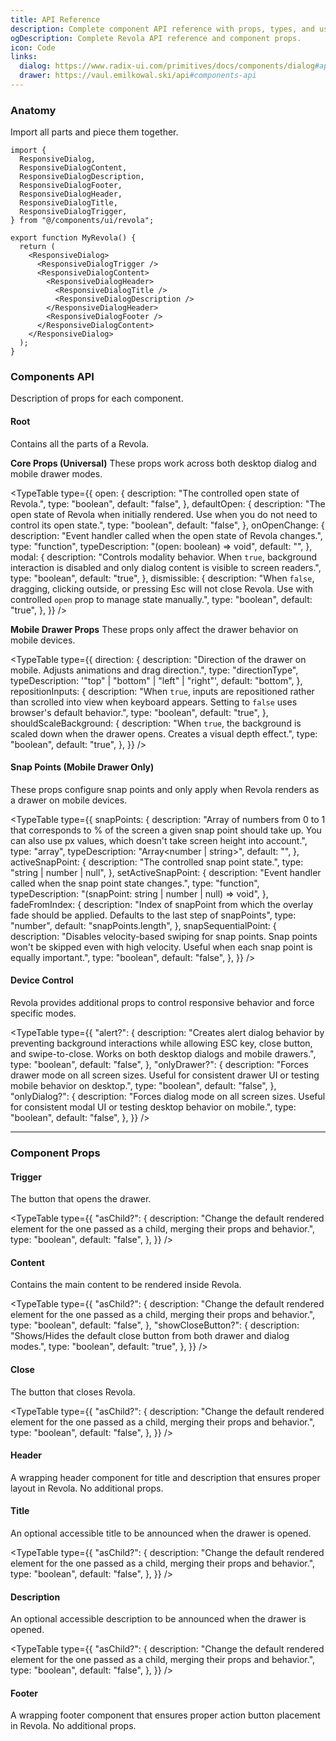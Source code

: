```yaml
---
title: API Reference
description: Complete component API reference with props, types, and usage examples.
ogDescription: Complete Revola API reference and component props.
icon: Code
links:
  dialog: https://www.radix-ui.com/primitives/docs/components/dialog#api-reference
  drawer: https://vaul.emilkowal.ski/api#components-api
---
```


### Anatomy

Import all parts and piece them together.

```tsx
import {
  ResponsiveDialog,
  ResponsiveDialogContent,
  ResponsiveDialogDescription,
  ResponsiveDialogFooter,
  ResponsiveDialogHeader,
  ResponsiveDialogTitle,
  ResponsiveDialogTrigger,
} from "@/components/ui/revola";
```

```tsx
export function MyRevola() {
  return (
    <ResponsiveDialog>
      <ResponsiveDialogTrigger />
      <ResponsiveDialogContent>
        <ResponsiveDialogHeader>
          <ResponsiveDialogTitle />
          <ResponsiveDialogDescription />
        </ResponsiveDialogHeader>
        <ResponsiveDialogFooter />
      </ResponsiveDialogContent>
    </ResponsiveDialog>
  );
}
```

### Components API

Description of props for each component.

#### Root

Contains all the parts of a Revola.

**Core Props (Universal)**
These props work across both desktop dialog and mobile drawer modes.

<TypeTable
  type={{
    open: {
      description: "The controlled open state of Revola.",
      type: "boolean",
      default: "false",
    },
    defaultOpen: {
      description:
        "The open state of Revola when initially rendered. Use when you do not need to control its open state.",
      type: "boolean",
      default: "false",
    },
    onOpenChange: {
      description: "Event handler called when the open state of Revola changes.",
      type: "function",
      typeDescription: "(open: boolean) => void",
      default: "",
    },
    modal: {
      description:
        "Controls modality behavior. When `true`, background interaction is disabled and only dialog content is visible to screen readers.",
      type: "boolean",
      default: "true",
    },
    dismissible: {
      description:
        "When `false`, dragging, clicking outside, or pressing Esc will not close Revola. Use with controlled `open` prop to manage state manually.",
      type: "boolean",
      default: "true",
    },
  }}
/>

**Mobile Drawer Props**
These props only affect the drawer behavior on mobile devices.

<TypeTable
  type={{
    direction: {
      description: "Direction of the drawer on mobile. Adjusts animations and drag direction.",
      type: "directionType",
      typeDescription: '"top" | "bottom" | "left" | "right"',
      default: "bottom",
    },
    repositionInputs: {
      description:
        "When `true`, inputs are repositioned rather than scrolled into view when keyboard appears. Setting to `false` uses browser's default behavior.",
      type: "boolean",
      default: "true",
    },
    shouldScaleBackground: {
      description: "When `true`, the background is scaled down when the drawer opens. Creates a visual depth effect.",
      type: "boolean",
      default: "true",
    },
  }}
/>

#### Snap Points (Mobile Drawer Only)

These props configure snap points and only apply when Revola renders as a drawer on mobile devices.

<TypeTable
  type={{
    snapPoints: {
      description:
        "Array of numbers from 0 to 1 that corresponds to % of the screen a given snap point should take up. You can also use px values, which doesn't take screen height into account.",
      type: "array",
      typeDescription: "Array<number | string>",
      default: "",
    },
    activeSnapPoint: {
      description: "The controlled snap point state.",
      type: "string | number | null",
    },
    setActiveSnapPoint: {
      description: "Event handler called when the snap point state changes.",
      type: "function",
      typeDescription: "(snapPoint: string | number | null) => void",
    },
    fadeFromIndex: {
      description:
        "Index of snapPoint from which the overlay fade should be applied. Defaults to the last step of snapPoints",
      type: "number",
      default: "snapPoints.length",
    },
    snapSequentialPoint: {
      description:
        "Disables velocity-based swiping for snap points. Snap points won't be skipped even with high velocity. Useful when each snap point is equally important.",
      type: "boolean",
      default: "false",
    },
  }}
/>

#### Device Control

Revola provides additional props to control responsive behavior and force specific modes.

<TypeTable
  type={{
    "alert?": {
      description:
        "Creates alert dialog behavior by preventing background interactions while allowing ESC key, close button, and swipe-to-close. Works on both desktop dialogs and mobile drawers.",
      type: "boolean",
      default: "false",
    },
    "onlyDrawer?": {
      description:
        "Forces drawer mode on all screen sizes. Useful for consistent drawer UI or testing mobile behavior on desktop.",
      type: "boolean",
      default: "false",
    },
    "onlyDialog?": {
      description:
        "Forces dialog mode on all screen sizes. Useful for consistent modal UI or testing desktop behavior on mobile.",
      type: "boolean",
      default: "false",
    },
  }}
/>

---

### Component Props

#### Trigger

The button that opens the drawer.

<TypeTable
  type={{
    "asChild?": {
      description:
        "Change the default rendered element for the one passed as a child, merging their props and behavior.",
      type: "boolean",
      default: "false",
    },
  }}
/>

#### Content

Contains the main content to be rendered inside Revola.

<TypeTable
  type={{
    "asChild?": {
      description:
        "Change the default rendered element for the one passed as a child, merging their props and behavior.",
      type: "boolean",
      default: "false",
    },
    "showCloseButton?": {
      description: "Shows/Hides the default close button from both drawer and dialog modes.",
      type: "boolean",
      default: "true",
    },
  }}
/>

#### Close

The button that closes Revola.

<TypeTable
  type={{
    "asChild?": {
      description:
        "Change the default rendered element for the one passed as a child, merging their props and behavior.",
      type: "boolean",
      default: "false",
    },
  }}
/>

#### Header

A wrapping header component for title and description that ensures proper layout in Revola. No additional props.

#### Title

An optional accessible title to be announced when the drawer is opened.

<TypeTable
  type={{
    "asChild?": {
      description:
        "Change the default rendered element for the one passed as a child, merging their props and behavior.",
      type: "boolean",
      default: "false",
    },
  }}
/>

#### Description

An optional accessible description to be announced when the drawer is opened.

<TypeTable
  type={{
    "asChild?": {
      description:
        "Change the default rendered element for the one passed as a child, merging their props and behavior.",
      type: "boolean",
      default: "false",
    },
  }}
/>

#### Footer

A wrapping footer component that ensures proper action button placement in Revola. No additional props.
